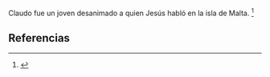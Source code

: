 Claudo fue un joven desanimado a quien Jesús habló en la isla de Malta. <ref name="n0">{{lib|LU|130|8|1}}</ref> 

== Referencias ==

<references/>
